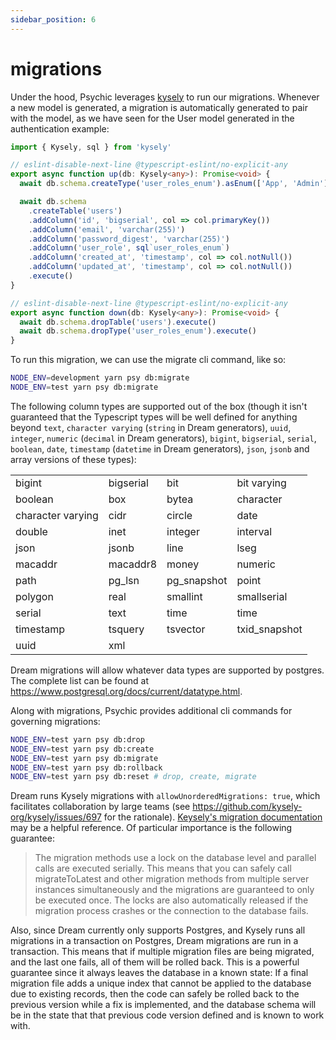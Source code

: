 ```yaml
---
sidebar_position: 6
---
```


# migrations

Under the hood, Psychic leverages [kysely](https://kysely.dev) to run our migrations. Whenever a new model is generated, a migration is automatically generated to pair with the model, as we have seen for the User model generated in the authentication example:

```ts
import { Kysely, sql } from 'kysely'

// eslint-disable-next-line @typescript-eslint/no-explicit-any
export async function up(db: Kysely<any>): Promise<void> {
  await db.schema.createType('user_roles_enum').asEnum(['App', 'Admin']).execute()

  await db.schema
    .createTable('users')
    .addColumn('id', 'bigserial', col => col.primaryKey())
    .addColumn('email', 'varchar(255)')
    .addColumn('password_digest', 'varchar(255)')
    .addColumn('user_role', sql`user_roles_enum`)
    .addColumn('created_at', 'timestamp', col => col.notNull())
    .addColumn('updated_at', 'timestamp', col => col.notNull())
    .execute()
}

// eslint-disable-next-line @typescript-eslint/no-explicit-any
export async function down(db: Kysely<any>): Promise<void> {
  await db.schema.dropTable('users').execute()
  await db.schema.dropType('user_roles_enum').execute()
}
```

To run this migration, we can use the migrate cli command, like so:

```sh
NODE_ENV=development yarn psy db:migrate
NODE_ENV=test yarn psy db:migrate
```

The following column types are supported out of the box (though it isn't guaranteed that the Typescript types will be well defined for anything beyond `text`, `character varying` (`string` in Dream generators), `uuid`, `integer`, `numeric` (`decimal` in Dream generators), `bigint`, `bigserial`, `serial`, `boolean`, `date`, `timestamp` (`datetime` in Dream generators), `json`, `jsonb` and array versions of these types):

|                   |           |             |               |
| ----------------- | --------- | ----------- | ------------- |
| bigint            | bigserial | bit         | bit varying   |
| boolean           | box       | bytea       | character     |
| character varying | cidr      | circle      | date          |
| double            | inet      | integer     | interval      |
| json              | jsonb     | line        | lseg          |
| macaddr           | macaddr8  | money       | numeric       |
| path              | pg_lsn    | pg_snapshot | point         |
| polygon           | real      | smallint    | smallserial   |
| serial            | text      | time        | time          |
| timestamp         | tsquery   | tsvector    | txid_snapshot |
| uuid              | xml       |             |               |

Dream migrations will allow whatever data types are supported by postgres. The complete list can be found at https://www.postgresql.org/docs/current/datatype.html.

Along with migrations, Psychic provides additional cli commands for governing migrations:

```sh
NODE_ENV=test yarn psy db:drop
NODE_ENV=test yarn psy db:create
NODE_ENV=test yarn psy db:migrate
NODE_ENV=test yarn psy db:rollback
NODE_ENV=test yarn psy db:reset # drop, create, migrate
```

Dream runs Kysely migrations with `allowUnorderedMigrations: true`, which facilitates collaboration by large teams (see https://github.com/kysely-org/kysely/issues/697 for the rationale). [Keysely's migration documentation](https://kysely.dev/docs/migrations) may be a helpful reference. Of particular importance is the following guarantee:

> The migration methods use a lock on the database level and parallel calls are executed serially. This means that you can safely call migrateToLatest and other migration methods from multiple server instances simultaneously and the migrations are guaranteed to only be executed once. The locks are also automatically released if the migration process crashes or the connection to the database fails.

Also, since Dream currently only supports Postgres, and Kysely runs all migrations in a transaction on Postgres, Dream migrations are run in a transaction. This means that if multiple migration files are being migrated, and the last one fails, all of them will be rolled back. This is a powerful guarantee since it always leaves the database in a known state: If a final migration file adds a unique index that cannot be applied to the database due to existing records, then the code can safely be rolled back to the previous version while a fix is implemented, and the database schema will be in the state that that previous code version defined and is known to work with.
